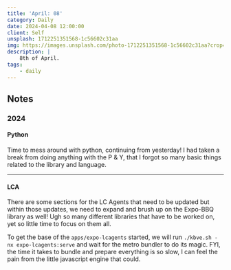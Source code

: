 ```yaml
---
title: 'April: 08'
category: Daily
date: 2024-04-08 12:00:00
client: Self
unsplash: 1712251351568-1c56602c31aa
img: https://images.unsplash.com/photo-1712251351568-1c56602c31aa?crop=entropy&cs=srgb&fm=jpg&ixid=MnwzNjM5Nzd8MHwxfHJhbmRvbXx8fHx8fHx8fDE2ODE3NDg2ODY&ixlib=rb-4.0.3&q=85
description: |
    8th of April.
tags:
    - daily
---
```



<MDXJS>

## Notes


</MDXJS>

<MDXJS>

### 2024

<MDXJS>

#### Python

Time to mess around with python, continuing from yesterday!
I had taken a break from doing anything with the P & Y, that I forgot so many basic things related to the library and language.

</MDXJS>

---

<MDXJS>

#### LCA

There are some sections for the LC Agents that need to be updated but within those updates, we need to expand and brush up on the Expo-BBQ library as well!
Ugh so many different libraries that have to be worked on, yet so little time to focus on them all.

To get the base of the `apps/expo-lcagents` started, we will run `./kbve.sh -nx expo-lcagents:serve` and wait for the metro bundler to do its magic.
FYI, the time it takes to bundle and prepare everything is so slow, I can feel the pain from the little javascript engine that could.



</MDXJS>

</MDXJS>